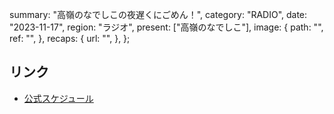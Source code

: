   summary: "高嶺のなでしこの夜遅くにごめん！",
  category: "RADIO",
  date: "2023-11-17",
  region: "ラジオ",
  present: ["高嶺のなでしこ"],
  image: {
    path: "",
    ref: "",
  },
  recaps: {
    url: "",
  },
};

## リンク

- [公式スケジュール](https://takanenonadeshiko.jp/?p=1009)
